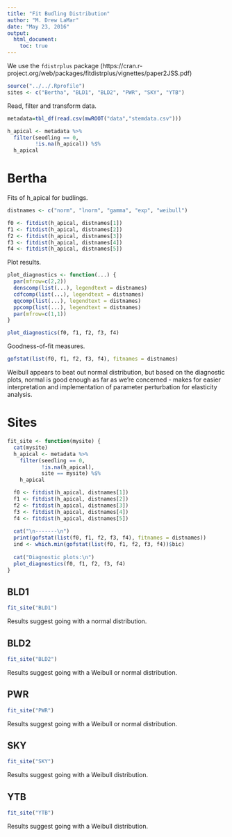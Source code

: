 ```yaml
---
title: "Fit Budling Distribution"
author: "M. Drew LaMar"
date: "May 23, 2016"
output: 
  html_document:
    toc: true
---
```


We use the `fdistrplus` package (https://cran.r-project.org/web/packages/fitdistrplus/vignettes/paper2JSS.pdf)

```r
source("../../.Rprofile")
sites <- c("Bertha", "BLD1", "BLD2", "PWR", "SKY", "YTB")
```

Read, filter and transform data.
```r
metadata=tbl_df(read.csv(mwROOT("data","stemdata.csv")))

h_apical <- metadata %>% 
  filter(seedling == 0,
         !is.na(h_apical)) %$%
  h_apical
```

# Bertha

Fits of h_apical for budlings.
```r
distnames <- c("norm", "lnorm", "gamma", "exp", "weibull")

f0 <- fitdist(h_apical, distnames[1])
f1 <- fitdist(h_apical, distnames[2])
f2 <- fitdist(h_apical, distnames[3])
f3 <- fitdist(h_apical, distnames[4])
f4 <- fitdist(h_apical, distnames[5])
```

Plot results.
```r
plot_diagnostics <- function(...) {
  par(mfrow=c(2,2))
  denscomp(list(...), legendtext = distnames)
  cdfcomp(list(...), legendtext = distnames)
  qqcomp(list(...), legendtext = distnames)
  ppcomp(list(...), legendtext = distnames)
  par(mfrow=c(1,1))
}

plot_diagnostics(f0, f1, f2, f3, f4)
```

Goodness-of-fit measures.
```r
gofstat(list(f0, f1, f2, f3, f4), fitnames = distnames)
```

Weibull appears to beat out normal distribution, but based on the diagnostic plots, normal is good enough as far as we're concerned - makes for easier interpretation and implementation of parameter perturbation for elasticity analysis.

# Sites

```r
fit_site <- function(mysite) {
  cat(mysite)
  h_apical <- metadata %>% 
    filter(seedling == 0,
           !is.na(h_apical),
           site == mysite) %$%
    h_apical

  f0 <- fitdist(h_apical, distnames[1])
  f1 <- fitdist(h_apical, distnames[2])
  f2 <- fitdist(h_apical, distnames[3])
  f3 <- fitdist(h_apical, distnames[4])
  f4 <- fitdist(h_apical, distnames[5])
  
  cat("\n-------\n")
  print(gofstat(list(f0, f1, f2, f3, f4), fitnames = distnames))
  ind <- which.min(gofstat(list(f0, f1, f2, f3, f4))$bic)
  
  cat("Diagnostic plots:\n")
  plot_diagnostics(f0, f1, f2, f3, f4)
}
```

## BLD1

```r
fit_site("BLD1")
```

Results suggest going with a normal distribution.

## BLD2

```r
fit_site("BLD2")
```

Results suggest going with a Weibull or normal distribution.

## PWR

```r
fit_site("PWR")
```

Results suggest going with a Weibull or normal distribution.

## SKY

```r
fit_site("SKY")
```

Results suggest going with a Weibull distribution.

## YTB

```r
fit_site("YTB")
```

Results suggest going with a Weibull distribution.